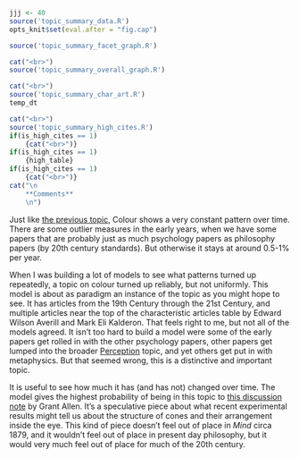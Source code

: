 ```r
jjj <- 40
source('topic_summary_data.R')
opts_knit$set(eval.after = "fig.cap")
```

```r
source('topic_summary_facet_graph.R')
```

```r
cat("<br>")
source('topic_summary_overall_graph.R')
```

```r
cat("<br>")
source('topic_summary_char_art.R')
temp_dt
```

```r
cat("<br>")
source('topic_summary_high_cites.R')
if(is_high_cites == 1)
	{cat("<br>")}
if(is_high_cites == 1)
	{high_table}
if(is_high_cites == 1)
	{cat("<br>")}
cat("\n
	**Comments**
	\n")
```

Just like [the previous topic](#topic39), Colour shows a very constant pattern over time. There are some outlier measures in the early years, when we have some papers that are probably just as much psychology papers as philosophy papers (by 20th century standards). But otherwise it stays at around 0.5-1% per year.

When I was building a lot of models to see what patterns turned up repeatedly, a topic on colour turned up reliably, but not uniformly. This model is about as paradigm an instance of the topic as you might hope to see. It has articles from the 19th Century through the 21st Century, and multiple articles near the top of the characteristic articles table by Edward Wilson Averill and Mark Eli Kalderon. That feels right to me, but not all of the models agreed. It isn't too hard to build a model were some of the early papers get rolled in with the other psychology papers, other papers get lumped into the broader [Perception](#topic37) topic, and yet others get put in with metaphysics. But that seemed wrong, this is a distinctive and important topic.

It is useful to see how much it has (and has not) changed over time. The model gives the highest probability of being in this topic to [this discussion note](https://www.jstor.org/stable/2246673) by Grant Allen. It's a speculative piece about what recent experimental results might tell us about the structure of cones and their arrangement inside the eye. This kind of piece doesn't feel out of place in _Mind_ circa 1879, and it wouldn't feel out of place in present day philosophy, but it would very much feel out of place for much of the 20th century.